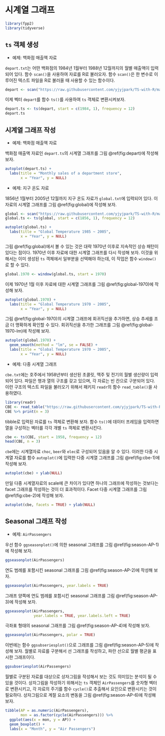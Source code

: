 
# 시계열 그래프{#chapter-ts-plot}

```r
library(fpp2)
library(tidyverse)
```


## `ts` 객체 생성 {-}

* 예제: 백화점 매출액 자료

`depart.txt`는 어떤 백화점의 1984년 1월부터 1988년 12월까지의 월별 매출액이 입력되어 있다.
함수 `scan()`을 사용하여 자료를 R로 불러오자. 
함수 `scan()`은 한 변수로 이루어진 텍스트 파일을 R로 불러올 때 사용할 수 있는 함수이다. 

```r
depart <- scan("https://raw.githubusercontent.com/yjyjpark/TS-with-R/main/Data/depart.txt")
```

이제 벡터 `depart`를 함수 `ts()`를 사용하여 `ts` 객체로 변환시켜보자.

```r
depart.ts <- ts(depart, start = c(1984, 1), frequency = 12)
depart.ts
```


## 시계열 그래프 작성 {-}


* 예제: 백화점 매출액 자료

백화점 매출액 자료인 `depart.ts`의 시계열 그래프를 그림 \@ref(fig:depart)에 작성해 보자. 

```r
autoplot(depart.ts) +
  labs(title = "Monthly sales of a department store", 
       x = "Year", y = NULL)
```

* 예제: 지구 온도 자료

1856년 1월부터 2005년 12월까지 지구 온도 자료가 `global.txt`에 입력되어 있다. 
이 자료의 시계열 그래프를 그림 \@ref(fig:global)에 작성해 보자. 

```r
global <- scan("https://raw.githubusercontent.com/yjyjpark/TS-with-R/main/Data/global.txt")
global.ts <- ts(global, start = c(1856, 1), frequency = 12)
```

```r
autoplot(global.ts) +
  labs(title = "Global Temperature 1985 ~ 2005", 
       x = "Year", y = NULL)
```

그림 \@ref(fig:global)에서 볼 수 있는 것은 대략 1970년 이후로 지속적인 상승 패턴이 있다는 점이다. 
1970년 이후 자료에 대한 시계열 그래프를 다시 작성해 보자. 
이것을 위해서는 이미 생성된 `ts` 객체에서 일부분을 선택해야 하는데, 이 작업은 함수 `window()`로 할 수 있다. 

```r
global.1970 <- window(global.ts, start = 1970)
```

이제 1970년 1월 이후 자료에 대한 시계열 그래프를 그림 \@ref(fig:global-1970)에 작성해 보자. 

```r
autoplot(global.1970) +
  labs(title = "Global Temperature 1970 ~ 2005", 
       x = "Year", y = NULL)
```

그림 \@ref(fig:global-1970)의 시계열 그래프에 회귀직선을 추가하면, 상승 추세를 조금 더 명확하게 확인할 수 있다. 
회귀직선을 추가한 그래프를 그림 \@ref(fig:global-1970-lm)에 작성해 보자.

```r
autoplot(global.1970) +
  geom_smooth(method = "lm", se = FALSE) +
  labs(title = "Global Temperature 1970 ~ 2005", 
       x = "Year", y = NULL)
```


* 예제: 다중 시계열 그래프\index{다중 시계열 그래프}

`cbe.txt`에는 호주에서 1958년부터 생산된 초콜릿, 맥주 및 전기의 월별 생산량이 입력되어 있다. 
파일은 행과 열의 구조를 갖고 있으며, 각 자료는 빈 칸으로 구분되어 있다. 
이런 구조의 텍스트 파일을 불러오기 위해서 패키지 `readr`의 함수 `read_table()`을 사용하였다.

```r
library(readr)
CBE <- read_table("https://raw.githubusercontent.com/yjyjpark/TS-with-R/main/Data/cbe.txt")
CBE %>% print(n = 3)
```

tibble로 입력된 자료를 `ts` 객체로 변환해 보자. 
함수 `ts()`에 데이터 프레임을 입력하면 열을 구성하는 벡터를 각각 개별 `ts` 객체로 변환시킨다.   

```r
cbe <- ts(CBE, start = 1958, frequency = 12)
head(CBE, n = 3)
```

`cbe`에는 시계열자료 `choc`, `beer`와 `elec`로 구성되어 있음을 알 수 있다. 
이러한 다중 시계열 자료를 함수 `autoplot()`에 입력한 다중 시계열 그래프를 그림 \@ref(fig:cbe-1)에 작성해 보자.  

```r
autoplot(cbe) + ylab(NULL)
```

만일 다중 시계열자료의 scale에 큰 차이가 있다면 하나의 그래프에 작성하는 것보다는 facet 그래프를 작성하는 것이 더 효과적이다. Facet 다중 시계열 그래프를 그림 \@ref(fig:cbe-2)에 작성해 보자. 

```r
autoplot(cbe, facets = TRUE) + ylab(NULL)
```


## Seasonal 그래프 작성{-}

* 예제: `AirPassengers`

우선 함수 `ggseasonplot()`에 의한 seasonal 그래프를 그림 \@ref(fig:season-AP-1)에 작성해 보자.

```r
ggseasonplot(AirPassengers)
```

연도 범례를 포함시킨 seasonal 그래프를 그림 \@ref(fig:season-AP-2)에 작성해 보자. 

```r
ggseasonplot(AirPassengers, year.labels = TRUE)
```

그래프 양쪽에 연도 범례를 포함시킨 seasonal 그래프를 그림 \@ref(fig:season-AP-3)에 작성해 보자. 

```r
ggseasonplot(AirPassengers, 
             year.labels = TRUE, year.labels.left = TRUE)
```

극좌표 형태의 seasonal 그래프를 그림 \@ref(fig:season-AP-4)에 작성해 보자. 

```r
ggseasonplot(AirPassengers, polar = TRUE)
```

이번에는 함수 `ggsubseriesplot()`으로 그래프를  그림 \@ref(fig:season-AP-5)에 작성해 보자. 
월별로 자료를 구분해서 선 그래프를 작성하고, 파란 선으로 월별 평균을 표시한 그래프이다. 

```r
ggsubseriesplot(AirPassengers)
```

월별로 구분된 자료를 대상으로 상자그림을 작성해서 보는 것도 의미있는 분석이 될 수 있을 것이다. 
상자그림을 작성하기 위해서는 `ts` 객체인 `AirPassengers`를 숫자형 벡터로 변환시키고,
각 자료의 주기를 함수 `cycle()`\index{R 함수!cycle()}로 추출해서 요인으로 변환시키는 것이 필요하다. 
상자그림으로 계절 요소의 변동을 그림 \@ref(fig:season-AP-6)에 작성해 보자. 

```r
tibble(AP = as.numeric(AirPassengers), 
       mon = as.factor(cycle(AirPassengers))) %>% 
  ggplot(aes(x = mon, y = AP)) +
  geom_boxplot() +
  labs(x = "Month", y = "Air Passengers")
```












